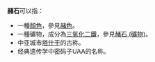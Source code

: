 '''赭石'''可以指：

* 一種[[顏色|顏色]]，參見[[赭色|赭色]]。
* 一種礦物，成分為[[三氧化二鐵|三氧化二鐵]]，參見[[赭石_(礦物)|赭石 (礦物)]]。
* 中亚城市[[塔什干|塔什干]]的古称。
* 经典遗传学中密码子UAA的名称。
{{消歧義|CAT=二字消歧义}}